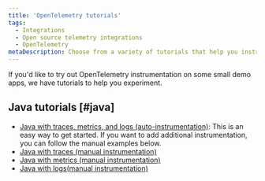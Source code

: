 ```yaml
---
title: 'OpenTelemetry tutorials'
tags:
  - Integrations
  - Open source telemetry integrations
  - OpenTelemetry
metaDescription: Choose from a variety of tutorials that help you instrument demo programs.
---
```


If you'd like to try out OpenTelemetry instrumentation on some small demo apps, we have tutorials to help you experiment.

## Java tutorials [#java]

  * [Java with traces, metrics, and logs (auto-instrumentation)](/docs/more-integrations/open-source-telemetry-integrations/opentelemetry/opentelemetry-tutorials/opentelemetry-tutorial-java-auto): This is an easy way to get started. If you want to add additional instrumentation, you can follow the manual examples below.
  * [Java with traces (manual instrumentation)](/docs/more-integrations/open-source-telemetry-integrations/opentelemetry/opentelemetry-tutorials/opentelemetry-tutorial-java-traces)
  * [Java with metrics (manual instrumentation)](/docs/more-integrations/open-source-telemetry-integrations/opentelemetry/opentelemetry-tutorials/opentelemetry-tutorial-java-metrics)
  * [Java with logs(manual instrumentation)](/docs/more-integrations/open-source-telemetry-integrations/opentelemetry/opentelemetry-tutorials/opentelemetry-tutorial-java-logs)